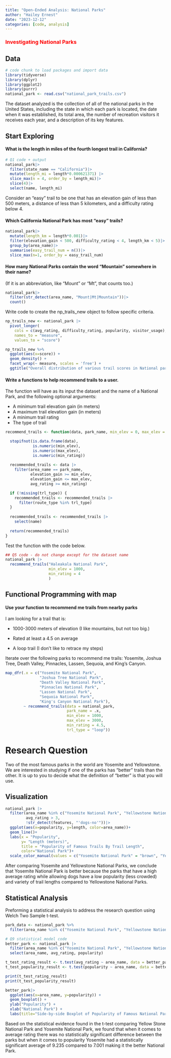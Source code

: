 ```yaml
---
title: "Open-Ended Analysis: National Parks"
author: "Hailey Ernest"
date: "2023-12-12"
categories: [code, analysis]
---
```

### Investigating National Parks {style="color: red"}

## Data

```r
# code chunk to load packages and import data
library(tidyverse)
library(dplyr)
library(ggplot2)
library(purrr)
national_park <- read.csv("national_park_trails.csv")
```

The dataset analyzed is the collection of all of the national parks in the United States, including the state in which each park is located, the date when it was established, its total area, the number of recreation visitors it receives each year, and a description of its key features.

## Start Exploring

#### What is the length in miles of the fourth longest trail in California?

```r
# Q1 code + output
national_park|>
  filter(state_name == "California")|>
  mutate(length_mi = length*0.000621371) |>
  slice_max(n = 4, order_by = length_mi)|>
  slice(4)|>
  select(name, length_mi)
```


Consider an "easy" trail to be one that has an elevation gain of less than 500 meters, a distance of less than 5 kilometers, and a difficulty rating below 4.

#### Which California National Park has most "easy" trails?

```r
national_park|>
  mutate(length_km = length*0.001)|>
  filter(elevation_gain < 500, difficulty_rating < 4, length_km < 5)|>
  group_by(area_name)|>
  summarise(easy_trail_num = n())|>
  slice_max(n=1, order_by = easy_trail_num)
```

#### How many National Parks contain the word "Mountain" somewhere in their name?

(If it is an abbreviation, like "Mount" or "Mt", that counts too.)

```r
national_park|>
  filter(str_detect(area_name, "Mount|Mt|Mountain"))|>
  count()
```
Write code to create the np_trails_new object to follow specific criteria.

```r
np_trails_new <- national_park |>
  pivot_longer(
    cols = c(avg_rating, difficulty_rating, popularity, visitor_usage),
    names_to = "measure",
    values_to = "score")
```

```r
np_trails_new %>%
  ggplot(aes(x=score)) +
  geom_density() +
  facet_wrap(~ measure, scales = 'free') +
  ggtitle("Overall distribution of various trail scores in National parks")
```

#### Write a functions to help recommend trails to a user.

The function will have as its input the dataset and the name of a National Park, and the following optional arguments:

-   A minimum trail elevation gain (in meters)
-   A maximum trail elevation gain (in meters)
-   A minimum trail rating
-   The type of trail


```r
recommend_trails <- function(data, park_name, min_elev = 0, max_elev = Inf, min_rating = 0, trl_type = NULL){

  stopifnot(is.data.frame(data),
            is.numeric(min_elev),
            is.numeric(max_elev),
            is.numeric(min_rating))
  
  recommended_trails <- data |>
    filter(area_name == park_name,
           elevation_gain >= min_elev,
           elevation_gain <= max_elev,
           avg_rating >= min_rating)

  if (!missing(trl_type)) {
    recommended_trails <- recommended_trails |>
      filter(route_type %in% trl_type)
  }
  
  recommended_trails <- recommended_trails |>
    select(name)
  
  return(recommended_trails)
}

```

Test the function with the code below. 
```r
## Q5 code - do not change except for the dataset name
national_park |> 
  recommend_trails("Haleakala National Park", 
                   min_elev = 1000, 
                   min_rating = 4
                   )
```
## Functional Programming with map

#### Use your function to recommend me trails from nearby parks

I am looking for a trail that is:

-   1000-3000 meters of elevation (I like mountains, but not too big.)

-   Rated at least a 4.5 on average

-   A loop trail (I don't like to retrace my steps)

Iterate over the following parks to recommend me trails: Yosemite, Joshua Tree, Death Valley, Pinnacles, Lassen, Sequoia, and King's Canyon.

```r
map_dfr(.x = c("Yosemite National Park",
               "Joshua Tree National Park",
               "Death Valley National Park",
               "Pinnacles National Park",
               "Lassen National Park",
               "Sequoia National Park",
               "King's Canyon National Park"),
        ~ recommend_trails(data = national_park,
                           park_name = .x,
                           min_elev = 1000,
                           max_elev = 3000,
                           min_rating = 4.5,
                           trl_type = "loop"))
```

# Research Question

Two of the most famous parks in the world are Yosemite and Yellowstone. We are interested in studying if one of the parks has "better" trails than the other. It is up to you to decide what the definition of "better" is that you will use.

## Visualization

```r
national_park |>
  filter(area_name %in% c("Yosemite National Park", "Yellowstone National Park"),
         avg_rating > 3, 
         !str_detect(features, "'dogs-no'"))|>
  ggplot(aes(x=popularity, y=length, color=area_name))+
  geom_line()+
  labs(x = "Popularity", 
       y= "Length (meters)", 
       title = "Popularity of Famous Trails By Trail Length", 
       color="National Park")+
  scale_color_manual(values = c("Yosemite National Park" = "brown", "Yellowstone National Park" = "#CD9600"))
```
After comparing Yosemite and Yellowstone National Parks, we conclude that Yosemite National Park is better because the parks that have a high average rating while allowing dogs have a low popularity (less crowded) and variety of trail lengths compared to Yellowstone National Parks.

## Statistical Analysis

Preforming a statistical analysis to address the research question using Welch Two Sample t-test.

```r
park_data <- national_park %>%
  filter(area_name %in% c("Yosemite National Park", "Yellowstone National Park"))
```

```r
# Q9 statistical model code
better_park <- national_park |>
  filter(area_name %in% c("Yosemite National Park", "Yellowstone National Park"))|>
  select(area_name, avg_rating, popularity)

t_test_rating_result <- t.test(avg_rating ~ area_name, data = better_park)
t_test_popularity_result <- t.test(popularity ~ area_name, data = better_park)

print(t_test_rating_result)
print(t_test_popularity_result)
```

```r
better_park|>
  ggplot(aes(x=area_name, y=popularity)) +  
  geom_boxplot() + 
  ylab("Popularity") + 
  xlab("National Park") + 
  labs(title="Side-by-side Boxplot of Popularity of Famous National Parks")
```

Based on the statistical evidence found in the t-test comparing Yellow Stone National Park and Yosemite National Park, we found that when it comes to average rating there was no statistically significant difference between the parks but when it comes to popularity Yosemite had a statistically significant average of 9.235 compared to 7.001 making it the better National Park.
